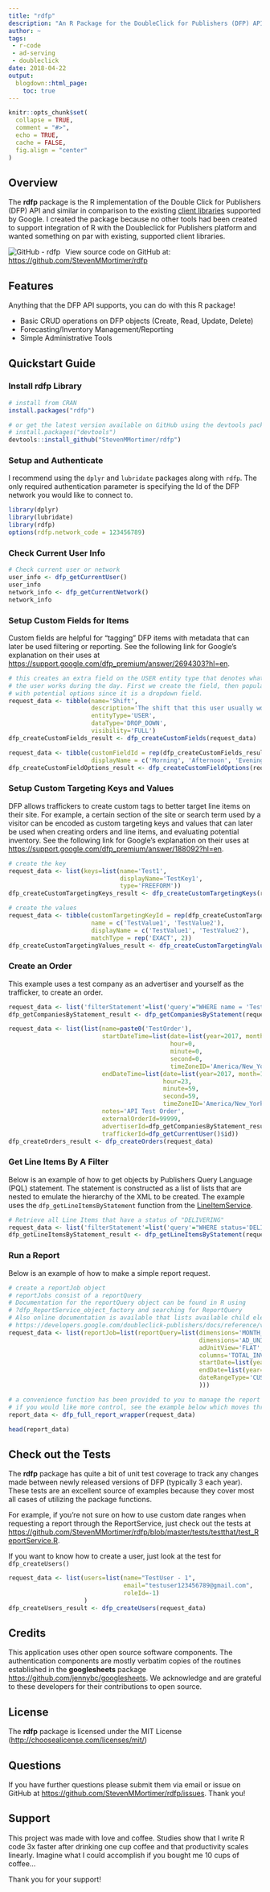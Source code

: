```yaml
---
title: "rdfp"
description: "An R Package for the DoubleClick for Publishers (DFP) API"
author: ~
tags:
 - r-code
 - ad-serving
 - doubleclick
date: 2018-04-22
output:
  blogdown::html_page:
    toc: true
---
```


```r
knitr::opts_chunk$set(
  collapse = TRUE,
  comment = "#>",
  echo = TRUE,
  cache = FALSE,
  fig.align = "center"
)
```

## Overview

The **rdfp** package is the R implementation of the Double Click for Publishers (DFP) API and 
similar in comparison to the existing <a target="_blank" href="https://developers.google.com/doubleclick-publishers/docs/clients">client libraries</a> 
supported by Google. I created the package because no other tools had been created 
to support integration of R with the Doubleclick for Publishers platform and wanted 
something on par with existing, supported client libraries.

<img alt="GitHub - rdfp" style="display:inline-block;float:left;vertical-align:text-top;margin-right:10px;margin-left:0px;margin-top:0px;margin-bottom:0px;" src="/img/github-25px.png" /> 
View source code on GitHub at: <a target="_blank" href="https://github.com/StevenMMortimer/rdfp">https://github.com/StevenMMortimer/rdfp</a>

## Features

Anything that the DFP API supports, you can do with this R package!

 - Basic CRUD operations on DFP objects (Create, Read, Update, Delete)
 - Forecasting/Inventory Management/Reporting
 - Simple Administrative Tools

## Quickstart Guide

### Install rdfp Library

```r
# install from CRAN
install.packages("rdfp")

# or get the latest version available on GitHub using the devtools package
# install.packages("devtools")
devtools::install_github("StevenMMortimer/rdfp")
```

### Setup and Authenticate

I recommend using the `dplyr` and `lubridate` packages along with `rdfp`. The only 
required authentication parameter is specifying the Id of the DFP network you 
would like to connect to. 

```r
library(dplyr)
library(lubridate)
library(rdfp)
options(rdfp.network_code = 123456789)
```

### Check Current User Info

```r
# Check current user or network
user_info <- dfp_getCurrentUser()
user_info
network_info <- dfp_getCurrentNetwork()
network_info
```

### Setup Custom Fields for Items

Custom fields are helpful for "tagging" DFP items with metadata
that can later be used filtering or reporting. See the following link for 
Google's explanation on their uses at <a target="_blank" href="https://support.google.com/dfp\_premium/answer/2694303?hl=en">https://support.google.com/dfp\_premium/answer/2694303?hl=en</a>.

```r
# this creates an extra field on the USER entity type that denotes what shift 
# the user works during the day. First we create the field, then populate
# with potential options since it is a dropdown field.
request_data <- tibble(name='Shift',
                       description='The shift that this user usually works.', 
                       entityType='USER',
                       dataType='DROP_DOWN',
                       visibility='FULL')
dfp_createCustomFields_result <- dfp_createCustomFields(request_data)

request_data <- tibble(customFieldId = rep(dfp_createCustomFields_result$id, 3),
                       displayName = c('Morning', 'Afternoon', 'Evening'))
dfp_createCustomFieldOptions_result <- dfp_createCustomFieldOptions(request_data)
```

### Setup Custom Targeting Keys and Values

DFP allows traffickers to create custom tags to better target line items on their site.
For example, a certain section of the site or search term used by a visitor can be 
encoded as custom targeting keys and values that can later be used when creating 
orders and line items, and evaluating potential inventory. See the following link for 
Google's explanation on their uses at <a target="_blank" href="https://support.google.com/dfp\_premium/answer/188092?hl=en">https://support.google.com/dfp\_premium/answer/188092?hl=en</a>.

```r
# create the key
request_data <- list(keys=list(name='Test1', 
                               displayName='TestKey1', 
                               type='FREEFORM'))
dfp_createCustomTargetingKeys_result <- dfp_createCustomTargetingKeys(request_data)

# create the values
request_data <- tibble(customTargetingKeyId = rep(dfp_createCustomTargetingKeys_result$id, 2),
                       name = c('TestValue1', 'TestValue2'), 
                       displayName = c('TestValue1', 'TestValue2'), 
                       matchType = rep('EXACT', 2))
dfp_createCustomTargetingValues_result <- dfp_createCustomTargetingValues(request_data)
```

### Create an Order

This example uses a test company as an advertiser and yourself as the trafficker, 
to create an order.

```r
request_data <- list('filterStatement'=list('query'="WHERE name = 'TestCompany1'"))
dfp_getCompaniesByStatement_result <- dfp_getCompaniesByStatement(request_data) 

request_data <- list(list(name=paste0('TestOrder'), 
                          startDateTime=list(date=list(year=2017, month=12, day=1), 
                                             hour=0,
                                             minute=0,
                                             second=0,
                                             timeZoneID='America/New_York'),
                          endDateTime=list(date=list(year=2017, month=12, day=31), 
                                           hour=23,
                                           minute=59,
                                           second=59,
                                           timeZoneID='America/New_York'), 
                          notes='API Test Order', 
                          externalOrderId=99999, 
                          advertiserId=dfp_getCompaniesByStatement_result$id, 
                          traffickerId=dfp_getCurrentUser()$id))
dfp_createOrders_result <- dfp_createOrders(request_data)
```

### Get Line Items By A Filter

Below is an example of how to get objects by Publishers Query Language (PQL) statement.
The statement is constructed as a list of lists that are nested to emulate
the hierarchy of the XML to be created. The example uses the `dfp_getLineItemsByStatement`
function from the <a target="_blank" href="https://developers.google.com/doubleclick-publishers/docs/reference/v201802/LineItemService">LineItemService</a>.

```r
# Retrieve all Line Items that have a status of "DELIVERING"
request_data <- list('filterStatement'=list('query'="WHERE status='DELIVERING'"))
dfp_getLineItemsByStatement_result <- dfp_getLineItemsByStatement(request_data)
```

### Run a Report

Below is an example of how to make a simple report request.

```r
# create a reportJob object
# reportJobs consist of a reportQuery
# Documentation for the reportQuery object can be found in R using 
# ?dfp_ReportService_object_factory and searching for ReportQuery
# Also online documentation is available that lists available child elements for reportQuery
# https://developers.google.com/doubleclick-publishers/docs/reference/v201802/ReportService.ReportQuery
request_data <- list(reportJob=list(reportQuery=list(dimensions='MONTH_AND_YEAR', 
                                                     dimensions='AD_UNIT_ID',
                                                     adUnitView='FLAT',
                                                     columns='TOTAL_INVENTORY_LEVEL_IMPRESSIONS', 
                                                     startDate=list(year=2018, month=3, day=1),
                                                     endDate=list(year=2018, month=3, day=30),
                                                     dateRangeType='CUSTOM_DATE'
                                                     )))

# a convenience function has been provided to you to manage the report process workflow
# if you would like more control, see the example below which moves through each step in the process
report_data <- dfp_full_report_wrapper(request_data)

head(report_data)
```

## Check out the Tests

The **rdfp** package has quite a bit of unit test coverage to track any changes 
made between newly released versions of DFP (typically 3 each year). 
These tests are an excellent source of examples because they cover most all 
cases of utilizing the package functions. 

For example, if you're not sure on how to use custom date ranges when 
requesting a report through the ReportService, just check out the tests at 
<a target="_blank" href="https://github.com/StevenMMortimer/rdfp/blob/master/tests/testthat/test_ReportService.R">https://github.com/StevenMMortimer/rdfp/blob/master/tests/testthat/test_ReportService.R</a>.

If you want to know how to create a user, just look at the test for `dfp_createUsers()`

```r
request_data <- list(users=list(name="TestUser - 1",
                                email="testuser123456789@gmail.com",
                                roleId=-1)
                     )
dfp_createUsers_result <- dfp_createUsers(request_data)
```

## Credits

This application uses other open source software components. The authentication components are 
mostly verbatim copies of the routines established in the **googlesheets** package <a target="_blank" href="https://github.com/jennybc/googlesheets">https://github.com/jennybc/googlesheets</a>. 
We acknowledge and are grateful to these developers for their contributions to open source.

## License

The **rdfp** package is licensed under the MIT License 
(<a target="_blank" href="http://choosealicense.com/licenses/mit/">http://choosealicense.com/licenses/mit/</a>)
  
## Questions

If you have further questions please submit them via email or issue on GitHub at 
<a target="_blank" href="https://github.com/StevenMMortimer/rdfp/issues">https://github.com/StevenMMortimer/rdfp/issues</a>. 
Thank you!

## Support

This project was made with love and coffee. Studies show that I write R code 3x faster 
after drinking one cup coffee and that productivity scales linearly. Imagine what 
I could accomplish if you bought me 10 cups of coffee...

Thank you for your support!

<script type='text/javascript' src='https://ko-fi.com/widgets/widget_2.js'></script>
<div  style="text-align: center;">
  <script type='text/javascript'>
      kofiwidget2.init('Buy Me a Coffee', '#46b798', 'StevenMMortimer');kofiwidget2.draw();
  </script>
</div>
<br>

